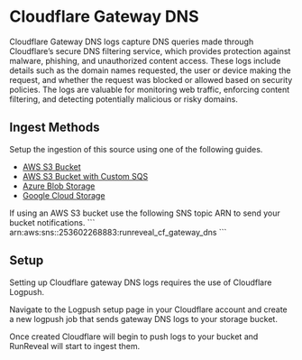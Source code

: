 
# Cloudflare Gateway DNS

Cloudflare Gateway DNS logs capture DNS queries made through Cloudflare’s secure DNS filtering service, which provides protection against malware, phishing, and unauthorized content access. These logs include details such as the domain names requested, the user or device making the request, and whether the request was blocked or allowed based on security policies. The logs are valuable for monitoring web traffic, enforcing content filtering, and detecting potentially malicious or risky domains.

## Ingest Methods

Setup the ingestion of this source using one of the following guides.

- [AWS S3 Bucket](/sources/object-storage/s3)
- [AWS S3 Bucket with Custom SQS](/sources/object-storage/external-s3)
- [Azure Blob Storage](/sources/object-storage/azure)
- [Google Cloud Storage](/sources/object-storage/gcs)

<Callout type='info'>
If using an AWS S3 bucket use the following SNS topic ARN to send your bucket notifications.
```
arn:aws:sns:<REGION>:253602268883:runreveal_cf_gateway_dns
```
</Callout>

## Setup

Setting up Cloudflare gateway DNS logs requires the use of Cloudflare Logpush.

Navigate to the Logpush setup page in your Cloudflare account and create a new logpush job that sends gateway DNS logs to your storage bucket.

Once created Cloudflare will begin to push logs to your bucket and RunReveal will start to ingest them.